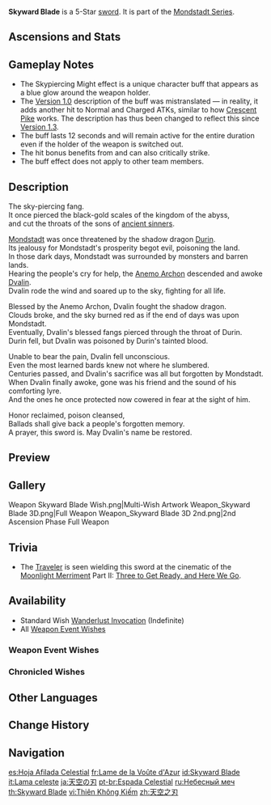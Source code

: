 {{Weapon Infobox
|title          = Sky&shy;ward Blade
|id             = 11502
|image          = <gallery>
Weapon_Skyward Blade.png|Base
Weapon_Skyward Blade 2nd.png|2nd Ascension
</gallery>
|type           = Sword
|series         = Mondstadt
|releaseDate    = 2020-09-28
|quality        = 5
|base_atk       = 46
|2nd_stat_type  = Energy Recharge
|2nd_stat       = 12%
|obtain         = Wishes
|passive        = Sky-Piercing Fang
|effect         = CRIT Rate increased by (var1)%. Gains Skypiercing Might upon using an Elemental Burst: Increases Movement SPD by 10%, increases ATK SPD by 10%, and Normal and Charged hits deal additional DMG equal to (var2)% of ATK. Skypiercing Might lasts for 12s.
|eff_rank1_var1 = 4
|eff_rank2_var1 = 5
|eff_rank3_var1 = 6
|eff_rank4_var1 = 7
|eff_rank5_var1 = 8
|eff_rank1_var2 = 20
|eff_rank2_var2 = 25
|eff_rank3_var2 = 30
|eff_rank4_var2 = 35
|eff_rank5_var2 = 40
|eff_att1       = CRIT Rate
|eff_att2       = Movement SPD
|eff_att3       = ATK SPD
|eff_att4       = Effect Triggered by Normal Attack
}}
{{Description|The sword of a knight that symbolizes the restored honor of [[Dvalin]]. The blessings of the [[Barbatos|Anemo Archon]] rest on the fuller of the blade, imbuing the sword with the powers of the sky and the wind.}}
'''Skyward Blade''' is a 5-Star [[sword]]. It is part of the [[Mondstadt Series]].

==Ascensions and Stats==
{{Weapon Ascensions and Stats
|ascendMat1 = Boreal Wolf's Milk Tooth
|ascendMat2 = Boreal Wolf's Cracked Tooth
|ascendMat3 = Boreal Wolf's Broken Fang
|ascendMat4 = Boreal Wolf's Nostalgia
|bossMat1   = Dead Ley Line Branch
|bossMat2   = Dead Ley Line Leaves
|bossMat3   = Ley Line Sprout
|commonMat1 = Slime Condensate
|commonMat2 = Slime Secretions
|commonMat3 = Slime Concentrate
}}

==Gameplay Notes==
* The Skypiercing Might effect is a unique character buff that appears as a blue glow around the weapon holder.
* The [[Version 1.0]] description of the buff was mistranslated &mdash; in reality, it adds another {{Color|Physical DMG}} hit to Normal and Charged ATKs, similar to how [[Crescent Pike]] works. The description has thus been changed to reflect this since [[Version 1.3]].
* The buff lasts 12 seconds and will remain active for the entire duration even if the holder of the weapon is switched out.
* The {{Color|Physical DMG}} hit bonus benefits from {{Color|Physical DMG Bonus}} and can also critically strike.
* The buff effect does not apply to other team members.

==Description==
The sky-piercing fang.<br>
It once pierced the black-gold scales of the kingdom of the abyss,<br>
and cut the throats of the sons of [[Gold|ancient sinners]].

[[Mondstadt]] was once threatened by the shadow dragon [[Durin]].<br>
Its jealousy for Mondstadt's prosperity begot evil, poisoning the land.<br>
In those dark days, Mondstadt was surrounded by monsters and barren lands.<br>
Hearing the people's cry for help, the [[Barbatos|Anemo Archon]] descended and awoke [[Dvalin]].<br>
Dvalin rode the wind and soared up to the sky, fighting for all life.

Blessed by the Anemo Archon, Dvalin fought the shadow dragon.<br>
Clouds broke, and the sky burned red as if the end of days was upon Mondstadt.<br>
Eventually, Dvalin's blessed fangs pierced through the throat of Durin.<br>
Durin fell, but Dvalin was poisoned by Durin's tainted blood.

Unable to bear the pain, Dvalin fell unconscious.<br>
Even the most learned bards knew not where he slumbered.<br>
Centuries passed, and Dvalin's sacrifice was all but forgotten by Mondstadt.<br>
When Dvalin finally awoke, gone was his friend and the sound of his comforting lyre.<br>
And the ones he once protected now cowered in fear at the sight of him.

Honor reclaimed, poison cleansed,<br>
Ballads shall give back a people's forgotten memory.<br>
A prayer, this sword is. May Dvalin's name be restored.

==Preview==
{{Preview
|file    = Weapon Skyward Blade Passive
}}

==Gallery==
<gallery>
Weapon Skyward Blade Wish.png|Multi-Wish Artwork
Weapon_Skyward Blade 3D.png|Full Weapon
Weapon_Skyward Blade 3D 2nd.png|2nd Ascension Phase Full Weapon
</gallery>

==Trivia==
* The [[Traveler]] is seen wielding this sword at the cinematic of the [[Moonlight Merriment]] Part II: [[Three to Get Ready, and Here We Go]].

==Availability==
* Standard Wish [[Wanderlust Invocation]] (Indefinite)
* All [[Weapon Event Wishes]]

===Weapon Event Wishes===
{{Featured}}

===Chronicled Wishes===
{{Featured|chronicled=1}}

==Other Languages==
{{Other Languages
|1_en     = Skyward Blade
|1_zhs    = 天空之刃
|1_zhs_rm = Tiānkōng zhī Rèn
|1_zht    = 天空之刃
|1_zht_rm = Tiānkōng zhī Rèn
|1_zh_tl  = Skyward Blade
|1_ja     = 天空の刃
|1_ja_rm  = Tenkuu no Yaiba
|1_ja_tl  = Sky Blade
|1_ko     = 천공의 검
|1_ko_rm  = Cheongong-ui Geom
|1_ko_tl  = Sword of Sky
|1_es     = Hoja Afilada Celestial
|1_es_tl  = Sharpened Celestial Blade
|1_fr     = Lame de la Voûte d'Azur
|1_fr_tl  = Blade of the Azure Vault
|1_ru     = Небесный меч
|1_ru_tl  = Heavenly Sword
|1_th     = Skyward Blade
|1_vi     = Thiên Không Kiếm
|1_vi_tl  = Sky Sword
|1_de     = Himmelsklinge
|1_de_tl  = Sky Blade
|1_id     = Skyward Blade
|1_pt     = Espada Celestial
|1_pt_tl  = Celestial Sword
|1_tr     = Göklerin Kılıcı
|1_tr_tl  = The Skies' Sword
|1_it     = Lama celeste
|1_it_tl  = Celestial Blade
|2_en     = Sky-Piercing Fang
|2_zhs    = 穿刺高天的利齿
|2_zhs_rm = Chuāncì Gāotiān de Lìchǐ
|2_zht    = 穿刺高天的利齒
|2_zht_rm = Chuāncì Gāotiān de Lìchǐ
|2_zh_tl  = 
|2_ja     = 高天を貫く牙
|2_ja_rm  = Kouten wo Tsuranuku Kiba
|2_ja_tl  = Fang Piercing the High Sky
|2_ko     = 높은 하늘을 뚫는 이빨
|2_ko_tl  = Tooth Piercing the High Sky
|2_es     = Colmillo perforacielos
|2_es_tl  = Skypiercer Fang
|2_fr     = Croc du Perceur de ciel
|2_fr_tl  = Sky Piercer's Fang
|2_ru     = Клык, пронзивший небеса
|2_ru_tl  = Sky-Piercing Fang
|2_th     = Sky-Piercing Fang
|2_vi     = Răng Nanh Xuyên Qua Trời Cao
|2_vi_tl  = Fang Piercing the High Sky
|2_de     = Himmel durchbohrender Reißzahn
|2_de_tl  = Sky Piercing Fang
|2_id     = Sky-Piercing Fang
|2_pt     = Dente Perfurador do Céu
|2_pt_tl  = 
|2_tr     = Gök Delen Diş
|2_tr_tl  = Sky Piercing Fang
|2_it     = Zanna perforacielo
|2_it_tl  = 
}}

==Change History==
{{Change History|1.0}}

==Navigation==
{{Weapons by Series Navbox|series=Mondstadt}}
{{Weapon Navbox|Swords}}

[[es:Hoja Afilada Celestial]]
[[fr:Lame de la Voûte d'Azur]]
[[id:Skyward Blade]]
[[it:Lama celeste]]
[[ja:天空の刃]]
[[pt-br:Espada Celestial]]
[[ru:Небесный меч]]
[[th:Skyward Blade]]
[[vi:Thiên Không Kiếm]]
[[zh:天空之刃]]